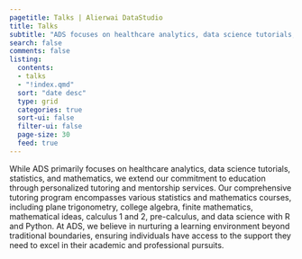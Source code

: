 ```yaml
---
pagetitle: Talks | Alierwai DataStudio
title: Talks
subtitle: "ADS focuses on healthcare analytics, data science tutorials, statistics, and mathematics; it aims to inspire and empower individuals to enhance their skills and achieve their goals." 
search: false 
comments: false
listing:
  contents:
  - talks 
  - "!index.qmd"
  sort: "date desc"
  type: grid
  categories: true
  sort-ui: false
  filter-ui: false
  page-size: 30
  feed: true
---
```

While ADS primarily focuses on healthcare analytics, data science tutorials, statistics, and mathematics, we extend our commitment to education through personalized tutoring and mentorship services. Our comprehensive tutoring program encompasses various statistics and mathematics courses, including plane trigonometry, college algebra, finite mathematics, mathematical ideas, calculus 1 and 2, pre-calculus, and data science with R and Python. At ADS, we believe in nurturing a learning environment beyond traditional boundaries, ensuring individuals have access to the support they need to excel in their academic and professional pursuits. 
